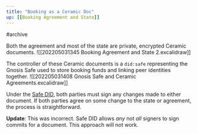```yaml
---
title: "Booking as a Ceramic Doc"
up: [[Booking Agreement and State]]
---
```

#archive

Both the agreement and most of the state are private, encrypted Ceramic documents.
![[202205031345 Booking Agreement and State 2.excalidraw]]

The controller of these Ceramic documents is a `did:safe` representing the Gnosis Safe used to store booking funds and linking peer identities together.
![[202205031408 Gnosis Safe and Ceramic Agreements.excalidraw]]

Under the [Safe DID](https://developers.ceramic.network/docs/advanced/standards/accounts/safe-did/), both parties must sign any changes made to either document. If both parties agree on some change to the state or agreement, the process is straightforward.

**Update**: This was incorrect. Safe DID allows _any_ not _all_ signers to sign commits for a document. This approach will not work.